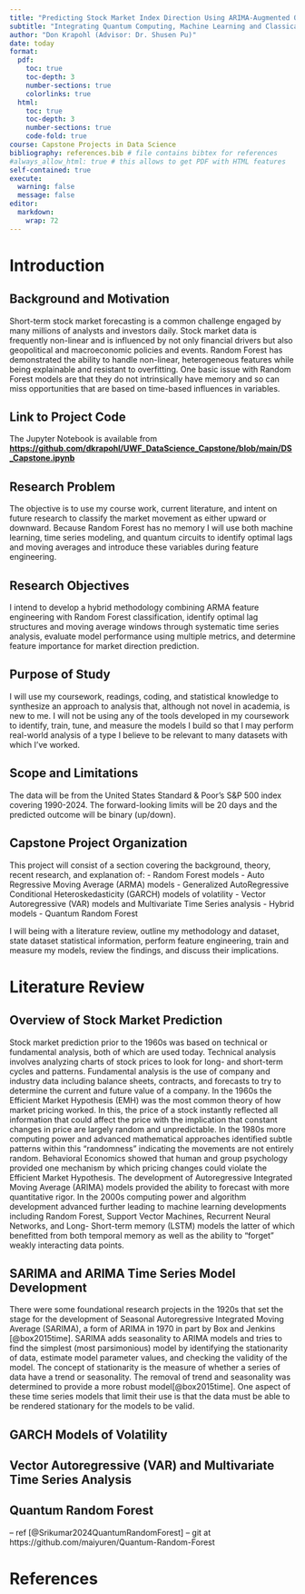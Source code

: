```yaml
---
title: "Predicting Stock Market Index Direction Using ARIMA-Augmented Quantum Random Forest Models"
subtitle: "Integrating Quantum Computing, Machine Learning and Classical Time Series Modeling"
author: "Don Krapohl (Advisor: Dr. Shusen Pu)"
date: today
format:
  pdf:
    toc: true
    toc-depth: 3
    number-sections: true
    colorlinks: true
  html:
    toc: true
    toc-depth: 3
    number-sections: true
    code-fold: true
course: Capstone Projects in Data Science
bibliography: references.bib # file contains bibtex for references
#always_allow_html: true # this allows to get PDF with HTML features
self-contained: true
execute: 
  warning: false
  message: false
editor: 
  markdown: 
    wrap: 72
---
```



# Introduction {#sec-introduction}


## Background and Motivation {#sec-background}

Short-term stock market forecasting is a common challenge engaged by many millions of analysts and investors daily. Stock market data is frequently non-linear and is influenced by not only financial drivers but also geopolitical and macroeconomic policies and events. Random Forest has demonstrated the ability to handle non-linear, heterogeneous features while being explainable and resistant to overfitting. One basic issue with Random Forest models are that they do not intrinsically have memory and so can miss opportunities that are based on time-based influences in variables.

## Link to Project Code

The Jupyter Notebook is available from [**https://github.com/dkrapohl/UWF_DataScience_Capstone/blob/main/DS_Capstone.ipynb**](https://github.com/dkrapohl/UWF_DataScience_Capstone/blob/main/DS_Capstone.ipynb)


## Research Problem {#sec-problem}

The objective is to use my course work, current literature, and intent on future research to classify the market movement as either upward or downward. Because Random Forest has no memory I will use both machine learning, time series modeling, and quantum circuits to identify optimal lags and moving averages and introduce these variables during feature engineering.

## Research Objectives {#sec-objectives}

I intend to develop a hybrid methodology combining ARMA feature engineering with Random Forest classification, identify optimal lag structures and moving average windows through systematic time series analysis, evaluate model performance using multiple metrics, and determine feature importance for market direction prediction.

## Purpose of Study {#sec-significance}

I will use my coursework, readings, coding, and statistical knowledge to synthesize an approach to analysis that, although not novel in academia, is new to me. I will not be using any of the tools developed in my coursework to identify, train, tune, and measure the models I build so that I may perform real-world analysis of a type I believe to be relevant to many datasets with which I've worked.

## Scope and Limitations {#sec-scope}

The data will be from the United States Standard & Poor's S&P 500 index covering 1990-2024. The forward-looking limits will be 20 days and the predicted outcome will be binary (up/down).

## Capstone Project Organization {#sec-organization}

This project will consist of a section covering the background, theory, recent research, and explanation of:
- Random Forest models
- Auto Regressive Moving Average (ARMA) models
- Generalized AutoRegressive Conditional Heteroskedasticity (GARCH) models of volatility
- Vector Autoregressive (VAR) models and Multivariate Time Series analysis
- Hybrid models
- Quantum Random Forest

I will being with a literature review, outline my methodology and dataset, state dataset statistical information, perform feature engineering, train and measure my models, review the findings, and discuss their implications.

# Literature Review {#sec-literature}

## Overview of Stock Market Prediction {#sec-lit-overview}

Stock market prediction prior to the 1960s was based on technical or fundamental analysis, both of which are used today. Technical analysis involves analyzing charts of stock prices to look for long- and short-term cycles and patterns. Fundamental analysis is the use of company and industry data including balance sheets, contracts, and forecasts to try to determine the current and future value of a company. In the 1960s the Efficient Market Hypothesis (EMH) was the most common theory of how market pricing worked. In this, the price of a stock instantly reflected all information that could affect the price with the implication that constant changes in price are largely random and unpredictable. In the 1980s more computing power and advanced mathematical approaches identified subtle patterns within this "randomness" indicating the movements are not entirely random. Behavioral Economics showed that human and group psychology provided one mechanism by which pricing changes could violate the Efficient Market Hypothesis. The development of Autoregressive Integrated Moving Average (ARIMA) models provided the ability to forecast with more quantitative rigor. In the 2000s computing power and algorithm development advanced further leading to machine learning developments including Random Forest, Support Vector Machines, Recurrent Neural Networks, and Long- Short-term memory (LSTM) models the latter of which benefitted from both temporal memory as well as the ability to "forget" weakly interacting data points.

## SARIMA and ARIMA Time Series Model Development

There were some foundational research projects in the 1920s that set the stage for the development of Seasonal Autoregressive Integrated Moving Average (SARIMA), a form of ARIMA in 1970 in part by Box and Jenkins [@box2015time]. SARIMA adds seasonality to ARIMA models and tries to find the simplest (most parsimonious) model by identifying the stationarity of data, estimate model parameter values, and checking the validity of the model. The concept of stationarity is the measure of whether a series of data have a trend or seasonality. The removal of trend and seasonality was determined to provide a more robust model[@box2015time]. One aspect of these time series models that limit their use is that the data must be able to be rendered stationary for the models to be valid.

## GARCH Models of Volatility


## Vector Autoregressive (VAR) and Multivariate Time Series Analysis


## Quantum Random Forest

-- ref [@Srikumar2024QuantumRandomForest]
-- git at https://github.com/maiyuren/Quantum-Random-Forest





# References {#sec-references}

::: {#refs}
:::


